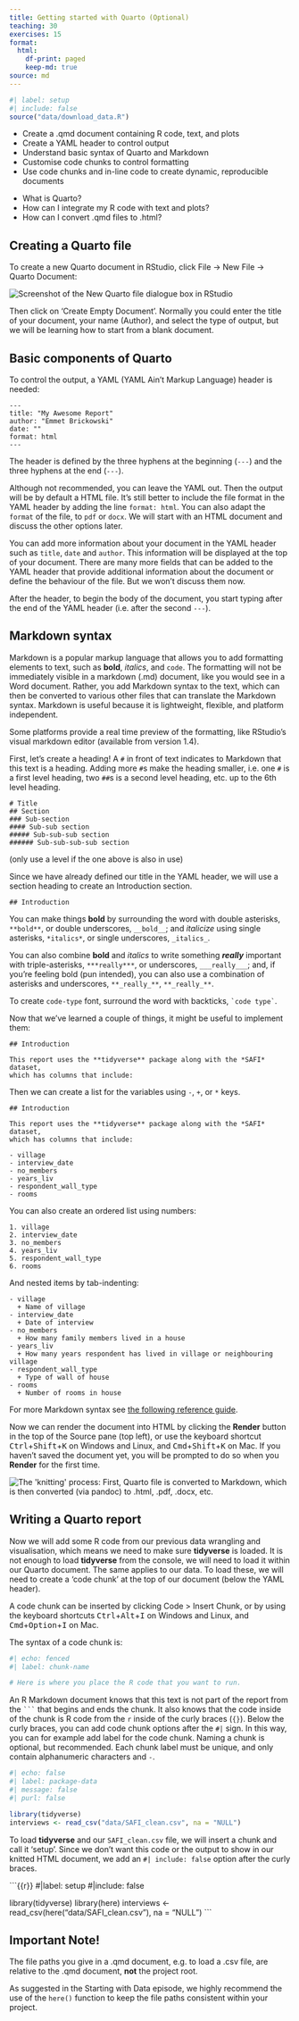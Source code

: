 ```yaml
---
title: Getting started with Quarto (Optional)
teaching: 30
exercises: 15
format:
  html:
    df-print: paged
    keep-md: true
source: md
---
```


```r
#| label: setup
#| include: false
source("data/download_data.R")
```

::::::::::::::::::::::::::::::::::::::: objectives

- Create a .qmd document containing R code, text, and plots
- Create a YAML header to control output
- Understand basic syntax of Quarto and Markdown
- Customise code chunks to control formatting
- Use code chunks and in-line code to create dynamic, reproducible documents

::::::::::::::::::::::::::::::::::::::::::::::::::

:::::::::::::::::::::::::::::::::::::::: questions

- What is Quarto?
- How can I integrate my R code with text and plots?
- How can I convert .qmd files to .html?

::::::::::::::::::::::::::::::::::::::::::::::::::

## Creating a Quarto file

To create a new Quarto document in RStudio, click File -> New File ->
Quarto Document:

![](fig/quarto-new.png){alt="Screenshot of the New Quarto file dialogue box in RStudio"}

Then click on 'Create Empty Document'. Normally you could enter the title of
your document, your name (Author), and select the type of output, but we will be
learning how to start from a blank document.

## Basic components of Quarto

To control the output, a YAML (YAML Ain't Markup Language) header is needed:

```
---
title: "My Awesome Report"
author: "Emmet Brickowski"
date: ""
format: html
---
```

The header is defined by the three hyphens at the beginning (`---`) and the
three hyphens at the end (`---`).

Although not recommended, you can leave the YAML out. Then the output will be 
by default a HTML file. It's still better to include the file format in the YAML 
header by adding the line `format: html`. You can also adapt the `format` of
the file, to `pdf` or `docx`. We will start with an HTML document and discuss the other
options later.

You can add more information about your document in the YAML header such as `title`, `date` and `author`. This information will be displayed at the top of your document.  There are many more fields that can be added to the YAML header that provide additional information about the document or define the behaviour of the file. But we won't discuss them now. 

After the header, to begin the body of the document, you start typing after the end of the YAML
header (i.e. after the second `---`).

## Markdown syntax

Markdown is a popular markup language that allows you to add formatting elements
to text, such as **bold**, *italics*, and `code`. The formatting will not be
immediately visible in a markdown (.md) document, like you would see in a Word
document. Rather, you add Markdown syntax to the text, which can then be
converted to various other files that can translate the Markdown syntax.
Markdown is useful because it is lightweight, flexible, and platform
independent.

Some platforms provide a real time preview of the formatting, like RStudio's
visual markdown editor (available from version 1.4).

First, let's create a heading! A `#` in front of text indicates to Markdown that
this text is a heading. Adding more `#`s make the heading smaller, i.e. one `#` is
a first level heading, two `##`s is a second level heading, etc. up to the 6th level heading.

```
# Title
## Section
### Sub-section
#### Sub-sub section
##### Sub-sub-sub section
###### Sub-sub-sub-sub section
```

(only use a level if the one above is also in use)

Since we have already defined our title in the YAML header, we will use a
section heading to create an Introduction section.


```
## Introduction
```

You can make things **bold** by surrounding the word with double asterisks,
`**bold**`, or double underscores, `__bold__`; and *italicize* using single
asterisks, `*italics*`, or single underscores, `_italics_`.

You can also combine **bold** and *italics* to write something ***really***
important with triple-asterisks, `***really***`, or underscores, `___really___`;
and, if you're feeling bold (pun intended), you can also use a combination of
asterisks and underscores, `**_really_**`, `**_really_**`.

To create `code-type` font, surround the word with backticks,
``` `code type` ```.

Now that we've learned a couple of things, it might be useful to implement them:

```
## Introduction

This report uses the **tidyverse** package along with the *SAFI* dataset, 
which has columns that include:
```

Then we can create a list for the variables using `-`, `+`, or `*` keys.

```
## Introduction

This report uses the **tidyverse** package along with the *SAFI* dataset, 
which has columns that include:

- village
- interview_date
- no_members
- years_liv
- respondent_wall_type
- rooms
```

You can also create an ordered list using numbers:

```
1. village
2. interview_date
3. no_members
4. years_liv
5. respondent_wall_type
6. rooms
```

And nested items by tab-indenting:

```
- village
  + Name of village
- interview_date
  + Date of interview
- no_members
  + How many family members lived in a house
- years_liv
  + How many years respondent has lived in village or neighbouring village
- respondent_wall_type
  + Type of wall of house
- rooms
  + Number of rooms in house
```

For more Markdown syntax see [the following reference guide](https://quarto.org/docs/authoring/markdown-basics.html).

Now we can render the document into HTML by clicking the **Render** button in the
top of the Source pane (top left), or use the keyboard shortcut
<kbd>Ctrl</kbd>\+<kbd>Shift</kbd>\+<kbd>K</kbd> on Windows and Linux, and
<kbd>Cmd</kbd>\+<kbd>Shift</kbd>\+<kbd>K</kbd> on Mac. If you haven't saved the
document yet, you will be prompted to do so when you **Render** for the first
time.

![](fig/rstudio-qmd-how-it-works.png){alt="The 'knitting' process: First, Quarto file is converted to Markdown, which is then converted (via pandoc) to .html, .pdf, .docx, etc."}

## Writing a Quarto report

Now we will add some R code from our previous data wrangling and visualisation,
which means we need to make sure **tidyverse** is loaded. It is not enough to
load **tidyverse** from the console, we will need to load it within our Quarto
document. The same applies to our data. To load these, we will need to create a
'code chunk' at the top of our document (below the YAML header).

A code chunk can be inserted by clicking Code > Insert Chunk, or by using the
keyboard shortcuts <kbd>Ctrl</kbd>\+<kbd>Alt</kbd>\+<kbd>I</kbd> on Windows and Linux,
and <kbd>Cmd</kbd>\+<kbd>Option</kbd>\+<kbd>I</kbd> on Mac.

The syntax of a code chunk is:

```r
#| echo: fenced
#| label: chunk-name

# Here is where you place the R code that you want to run.
```

An R Markdown document knows that this text is not part of the report from the
```` ``` ```` that begins and ends the chunk. It also knows that the code
inside of the chunk is R code from the `r` inside of the curly braces (`{}`).
Below the curly braces, you can add code chunk options after the `#|` sign. In this way, you can for example add label for the code chunk. Naming a chunk is optional, but recommended. Each chunk label must be unique, and only contain alphanumeric characters and `-`.

```r
#| echo: false
#| label: package-data
#| message: false
#| purl: false

library(tidyverse)
interviews <- read_csv("data/SAFI_clean.csv", na = "NULL")
```

To load **tidyverse** and our `SAFI_clean.csv` file, we will insert a chunk and
call it 'setup'. Since we don't want this code or the output to show in our
knitted HTML document, we add an `#| include: false` option after the curly braces.

```{{r}}
#|label: setup
#|include: false

library(tidyverse)
library(here)
interviews <- read_csv(here("data/SAFI_clean.csv"), na = "NULL")
```


:::::::::::::::::::::::::::::::::::::::::  callout

## Important Note!

The file paths you give in a .qmd document, e.g. to load a .csv file, are
relative to the .qmd document, **not** the project root.

As suggested in the Starting with Data episode, we highly recommend the use of
the `here()` function to keep the file paths consistent within your project.

::::::::::::::::::::::::::::::::::::::::::::::::::

